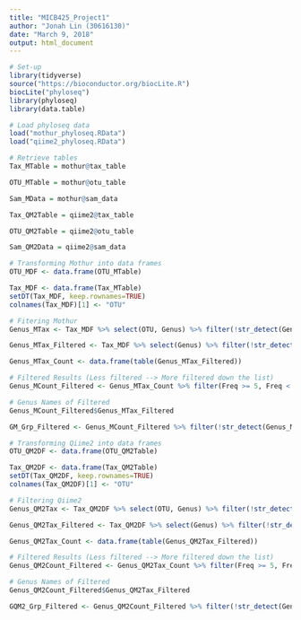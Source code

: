 ```yaml
---
title: "MICB425_Project1"
author: "Jonah Lin (30616130)"
date: "March 9, 2018"
output: html_document
---
```


```r
# Set-up
library(tidyverse)
source("https://bioconductor.org/biocLite.R")  
biocLite("phyloseq")  
library(phyloseq)
library(data.table)

# Load phyloseq data
load("mothur_phyloseq.RData")
load("qiime2_phyloseq.RData")

# Retrieve tables
Tax_MTable = mothur@tax_table

OTU_MTable = mothur@otu_table

Sam_MData = mothur@sam_data

Tax_QM2Table = qiime2@tax_table

OTU_QM2Table = qiime2@otu_table

Sam_QM2Data = qiime2@sam_data

# Transforming Mothur into data frames
OTU_MDF <- data.frame(OTU_MTable)

Tax_MDF <- data.frame(Tax_MTable)
setDT(Tax_MDF, keep.rownames=TRUE)
colnames(Tax_MDF)[1] <- "OTU"

# Fitering Mothur
Genus_MTax <- Tax_MDF %>% select(OTU, Genus) %>% filter(!str_detect(Genus, 'uncultured'), !str_detect(Genus, 'unclassified'))

Genus_MTax_Filtered <- Tax_MDF %>% select(Genus) %>% filter(!str_detect(Genus, 'uncultured'), !str_detect(Genus, 'unclassified'))

Genus_MTax_Count <- data.frame(table(Genus_MTax_Filtered))

# Filtered Results (Less filtered --> More filtered down the list)
Genus_MCount_Filtered <- Genus_MTax_Count %>% filter(Freq >= 5, Freq < 50)

# Genus Names of Filtered
Genus_MCount_Filtered$Genus_MTax_Filtered

GM_Grp_Filtered <- Genus_MCount_Filtered %>% filter(!str_detect(Genus_MTax_Filtered, 'group'), !str_detect(Genus_MTax_Filtered, '_ge'), !str_detect(Genus_MTax_Filtered, 'clade'))

# Transforming Qiime2 into data frames
OTU_QM2DF <- data.frame(OTU_QM2Table)

Tax_QM2DF <- data.frame(Tax_QM2Table)
setDT(Tax_QM2DF, keep.rownames=TRUE)
colnames(Tax_QM2DF)[1] <- "OTU"

# Filtering Qiime2
Genus_QM2Tax <- Tax_QM2DF %>% select(OTU, Genus) %>% filter(!str_detect(Genus, 'uncultured'), !str_detect(Genus, 'unclassified'))

Genus_QM2Tax_Filtered <- Tax_QM2DF %>% select(Genus) %>% filter(!str_detect(Genus, 'uncultured'), !str_detect(Genus, 'unclassified'))

Genus_QM2Tax_Count <- data.frame(table(Genus_QM2Tax_Filtered))

# Filtered Results (Less filtered --> More filtered down the list)
Genus_QM2Count_Filtered <- Genus_QM2Tax_Count %>% filter(Freq >= 5, Freq < 50)

# Genus Names of Filtered
Genus_QM2Count_Filtered$Genus_QM2Tax_Filtered

GQM2_Grp_Filtered <- Genus_QM2Count_Filtered %>% filter(!str_detect(Genus_QM2Tax_Filtered, 'group'), !str_detect(Genus_QM2Tax_Filtered, '_ge'), !str_detect(Genus_QM2Tax_Filtered, 'clade'))



```
